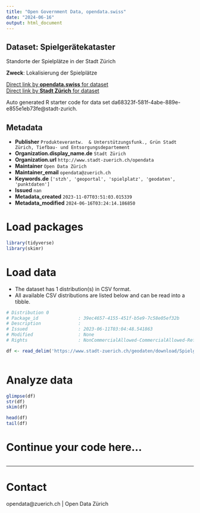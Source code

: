 ```yaml
---
title: "Open Government Data, opendata.swiss"
date: "2024-06-16"
output: html_document
---
```


## Dataset: Spielgerätekataster

Standorte der Spielplätze in der Stadt Zürich

**Zweck**: Lokalisierung der Spielplätze

[Direct link by **opendata.swiss** for dataset](https://opendata.swiss/de/dataset/spielgeratekataster)<br>
[Direct link by **Stadt Zürich** for dataset](https://data.stadt-zuerich.ch/dataset/geo_spielgeraetekataster)

Auto generated R starter code for data set da68323f-581f-4abe-889e-e855e1eb73fe@stadt-zurich.

## Metadata

- **Publisher** `Produkteverantw.  & Unterstützungsfunk., Grün Stadt Zürich, Tiefbau- und Entsorgungsdepartement`
- **Organization.display_name.de** `Stadt Zürich`
- **Organization.url** `http://www.stadt-zuerich.ch/opendata`
- **Maintainer** `Open Data Zürich`
- **Maintainer_email** `opendata@zuerich.ch`
- **Keywords.de** `['stzh', 'geoportal', 'spielplatz', 'geodaten', 'punktdaten']`
- **Issued** `nan`
- **Metadata_created** `2023-11-07T03:51:03.015339`
- **Metadata_modified** `2024-06-16T03:24:14.186850`


# Load packages

```r

library(tidyverse)
library(skimr)

```

# Load data

-   The dataset has 1 distribution(s) in CSV format.
-   All available CSV distributions are listed below and can be read into a tibble.

```r

# Distribution 0
# Package_id               : 39ec4657-4155-451f-b5e9-7c58e05ef32b
# Description              : 
# Issued                   : 2023-06-11T03:04:48.541863
# Modified                 : None
# Rights                   : NonCommercialAllowed-CommercialAllowed-ReferenceNotRequired

df <- read_delim('https://www.stadt-zuerich.ch/geodaten/download/Spielgeraetekataster?format=10008')



```

# Analyze data

```r

glimpse(df)
str(df)
skim(df)

head(df)
tail(df)

```

# Continue your code here...

```r

```

------------------------------------------------------------------------

# Contact

opendata@zuerich.ch | Open Data Zürich

